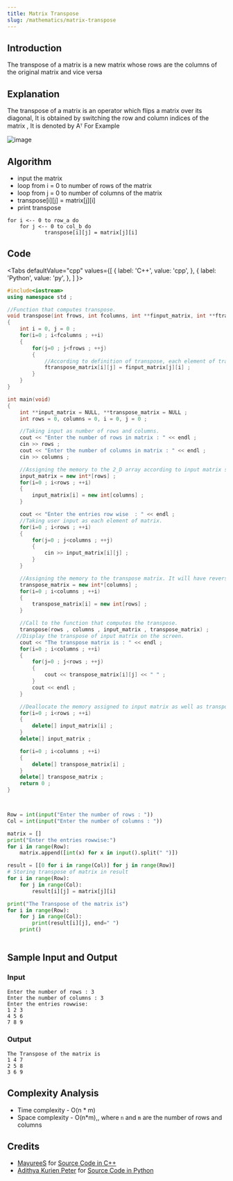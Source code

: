 ```yaml
---
title: Matrix Transpose
slug: /mathematics/matrix-transpose
---
```


## Introduction

The transpose of a matrix is a new matrix whose rows are the columns of the original matrix and vice versa

## Explanation

The transpose of a matrix is an operator which flips a matrix over its diagonal, It is obtained by switching the row and column indices of the matrix , It is denoted by Aᵀ
For Example 

![image](https://i.postimg.cc/85m3p0h9/neo-3.png) 

## Algorithm

- input the matrix
- loop from i = 0 to number of rows of the matrix 
- loop from j = 0 to number of columns of the matrix 
- transpose[i][j] = matrix[j][i]
- print transpose

```
for i <-- 0 to row_a do
    for j <-- 0 to col_b do
            transpose[i][j] = matrix[j][i]
```

## Code


<Tabs
  defaultValue="cpp"
  values={[
    { label: 'C++', value: 'cpp', },
    { label: 'Python', value: 'py', },
  ]
}>

<TabItem value="cpp">

```cpp
#include<iostream>
using namespace std ;

//Function that computes transpose.
void transpose(int frows, int fcolumns, int **finput_matrix, int **ftranspose_matrix)
{
    int i = 0, j = 0 ;
    for(i=0 ; i<fcolumns ; ++i)
    {
        for(j=0 ; j<frows ; ++j)
        {
            //According to definition of transpose, each element of transpose matrix is assigned.
            ftranspose_matrix[i][j] = finput_matrix[j][i] ;
        }
    }
}

int main(void)
{
    int **input_matrix = NULL, **transpose_matrix = NULL ;
    int rows = 0, columns = 0, i = 0, j = 0 ;

    //Taking input as number of rows and columns.
    cout << "Enter the number of rows in matrix : " << endl ;
    cin >> rows ;
    cout << "Enter the number of columns in matrix : " << endl ;
    cin >> columns ;

    //Assigning the memory to the 2_D array according to input matrix size.
    input_matrix = new int*[rows] ;
    for(i=0 ; i<rows ; ++i)
    {
        input_matrix[i] = new int[columns] ;
    }

    cout << "Enter the entries row wise  : " << endl ;
    //Taking user input as each element of matrix.
    for(i=0 ; i<rows ; ++i)
    {
        for(j=0 ; j<columns ; ++j)
        {
            cin >> input_matrix[i][j] ;
        }
    }

    //Assigning the memory to the transpose matrix. It will have reversed rows and columns as that of input matrix.
    transpose_matrix = new int*[columns] ;
    for(i=0 ; i<columns ; ++i)
    {
        transpose_matrix[i] = new int[rows] ;
    }

    //Call to the function that computes the transpose.
    transpose(rows , columns , input_matrix , transpose_matrix) ;
   //Display the transpose of input matrix on the screen.
    cout << "The transpose matrix is : " << endl ;
    for(i=0 ; i<columns ; ++i)
    {
        for(j=0 ; j<rows ; ++j)
        {
            cout << transpose_matrix[i][j] << " " ;
        }
        cout << endl ;
    }

    //Deallocate the memory assigned to input matrix as well as transpose of it.
    for(i=0 ; i<rows ; ++i)
    {
        delete[] input_matrix[i] ;
    }
    delete[] input_matrix ;

    for(i=0 ; i<columns ; ++i)
    {
        delete[] transpose_matrix[i] ;
    }
    delete[] transpose_matrix ;
    return 0 ;
}

```

</TabItem>
<TabItem value="py">

```python


Row = int(input("Enter the number of rows : "))
Col = int(input("Enter the number of columns : "))

matrix = []
print("Enter the entries rowwise:")
for i in range(Row):
    matrix.append([int(x) for x in input().split(" ")])

result = [[0 for i in range(Col)] for j in range(Row)]
# Storing transpose of matrix in result
for i in range(Row):
    for j in range(Col):
        result[i][j] = matrix[j][i]

print("The Transpose of the matrix is")
for i in range(Row):
    for j in range(Col):
        print(result[i][j], end=" ")
    print()
    
```

</TabItem>
</Tabs>

## Sample Input and Output

### Input

```
Enter the number of rows : 3
Enter the number of columns : 3
Enter the entries rowwise:
1 2 3
4 5 6
7 8 9
```

### Output

```
The Transpose of the matrix is
1 4 7
2 5 8
3 6 9
```

## Complexity Analysis

- Time complexity - O(n * m)
- Space complexity - O(n*m),, where `n` and `m` are the number of rows and columns

## Credits

-   [MayureeS](https://github.com/MayureeS) for [Source Code in C++](https://github.com/TesseractCoding/NeoAlgo/blob/master/C-Plus-Plus/math/matrix_transpose.cpp)
-   [Adithya Kurien Peter](https://github.com/aaadddiii) for [Source Code in Python](https://github.com/TesseractCoding/NeoAlgo/blob/master/Python/math/Matrix_transpose.py)